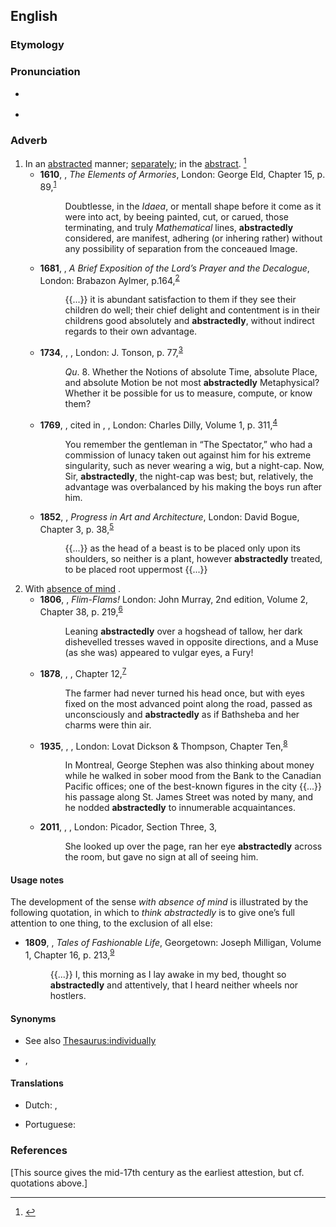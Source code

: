 ==English==

===Etymology===
{{suffix|en|abstracted|ly}}

===Pronunciation===
* {{a|US}} {{IPA|/əbˈstɹæk.tɪd.li/|lang=en}}
* {{a|US}} {{IPA|/æbˈstɹæk.tɪd.li/|/əbˈstɹæk.tɪd.li/|lang=en}}

===Adverb===
{{en-adv}}

# In an [[abstracted]] manner; [[separately]]; in the [[abstract]]. {{defdate|First attested in the early 17<sup>th</sup> century.}}<ref name=SOED>{{R:SOED5|page=10}}</ref>
#* '''1610''', {{w|Edmund Bolton}}, ''The Elements of Armories'', London: George Eld, Chapter 15, p. 89,<sup>[http://name.umdl.umich.edu/A16308.0001.001]</sup>
#*: Doubtlesse, in the ''Idaea'', or mentall shape before it come as it were into act, by beeing painted, cut, or carued, those terminating, and truly ''Mathematical'' lines, '''abstractedly''' considered, are manifest, adhering (or inhering rather) without any possibility of separation from the conceaued Image.
#* '''1681''', {{w|Isaac Barrow}}, ''A Brief Exposition of the Lord’s Prayer and the Decalogue'', London: Brabazon Aylmer, p.164,<sup>[http://name.umdl.umich.edu/A31058.0001.001]</sup>
#*: {{...}} it is abundant satisfaction to them if they see their children do well; their chief delight and contentment is in their childrens good absolutely and '''abstractedly''', without indirect regards to their own advantage.
#* '''1734''', {{w|George Berkeley}}, ''{{w|The Analyst}}'', London: J. Tonson, p. 77,<sup>[http://name.umdl.umich.edu/004796094.0001.000]</sup>
#*: ''Qu''. 8. Whether the Notions of absolute Time, absolute Place, and absolute Motion be not most '''abstractedly''' Metaphysical? Whether it be possible for us to measure, compute, or know them?
#* '''1769''', {{w|Samuel Johnson}}, cited in {{w|James Boswell}}, ''{{w|The Life of Samuel Johnson}}'', London: Charles Dilly, Volume 1, p. 311,<sup>[http://name.umdl.umich.edu/004839390.0001.001]</sup>
#*: You remember the gentleman in “The Spectator,” who had a commission of lunacy taken out against him for his extreme singularity, such as never wearing a wig, but a night-cap. Now, Sir, '''abstractedly''', the night-cap was best; but, relatively, the advantage was overbalanced by his making the boys run after him.
#* '''1852''', {{w|John Pollard Seddon}}, ''Progress in Art and Architecture'', London: David Bogue, Chapter 3, p. 38,<sup>[https://catalog.hathitrust.org/Record/010363408]</sup>
#*: {{...}} as the head of a beast is to be placed only upon its shoulders, so neither is a plant, however '''abstractedly''' treated, to be placed root uppermost {{...}}
# With [[absence of mind]] {{defdate|From the early 19<sup>th</sup> century.}}.
#* '''1806''', {{w|Isaac D'Israeli}}, ''Flim-Flams!'' London: John Murray, 2nd edition, Volume 2, Chapter 38, p. 219,<sup>[https://catalog.hathitrust.org/Record/008394538]</sup>
#*: Leaning '''abstractedly''' over a hogshead of tallow, her dark dishevelled tresses waved in opposite directions, and a Muse (as she was) appeared to vulgar eyes, a Fury!
#* '''1878''', {{w|Thomas Hardy}}, ''{{w|Far from the Madding Crowd}}'', Chapter 12,<sup>[http://www.gutenberg.org/files/107/107-h/107-h.htm]</sup>
#*: The farmer had never turned his head once, but with eyes fixed on the most advanced point along the road, passed as unconsciously and '''abstractedly''' as if Bathsheba and her charms were thin air.
#* '''1935''', {{w|Alan Sullivan}}, ''{{w|The Great Divide (novel)|The Great Divide}}'', London: Lovat Dickson & Thompson, Chapter Ten,<sup>[https://www.fadedpage.com/books/20161202/html.php]</sup>
#*: In Montreal, George Stephen was also thinking about money while he walked in sober mood from the Bank to the Canadian Pacific offices; one of the best-known figures in the city {{...}} his passage along St. James Street was noted by many, and he nodded '''abstractedly''' to innumerable acquaintances.
#* '''2011''', {{w|Alan Hollinghurst}}, ''{{w|The Stranger's Child|The Stranger’s Child}}'', London: Picador, Section Three, 3,
#*: She looked up over the page, ran her eye '''abstractedly''' across the room, but gave no sign at all of seeing him.

====Usage notes====
The development of the sense ''with absence of mind'' is illustrated by the following quotation, in which to ''think abstractedly'' is to give one’s full attention to one thing, to the exclusion of all else:
* '''1809''', {{w|Maria Edgeworth}}, ''Tales of Fashionable Life'', Georgetown: Joseph Milligan, Volume 1, Chapter 16, p. 213,<sup>[https://archive.org/details/talesoffashionab01edge]</sup>
*: {{...}} I, this morning as I lay awake in my bed, thought so '''abstractedly''' and attentively, that I heard neither wheels nor hostlers.

====Synonyms====
* {{sense|in an abstracted manner}} See also [[Thesaurus:individually]]
* {{sense|with absence of mind}} {{l|en|absently}}, {{l|en|absent-mindedly}}

====Translations====
{{trans-top|in an abstracted manner}}
* Dutch: {{t|nl|in abstracto}}, {{t|nl|in theorie}}
{{trans-mid}}
* Portuguese: {{t|pt|abstraidamente}}
{{trans-bottom}}

===References===
<references/> [This source gives the mid-17th century as the earliest attestion, but cf. quotations above.]